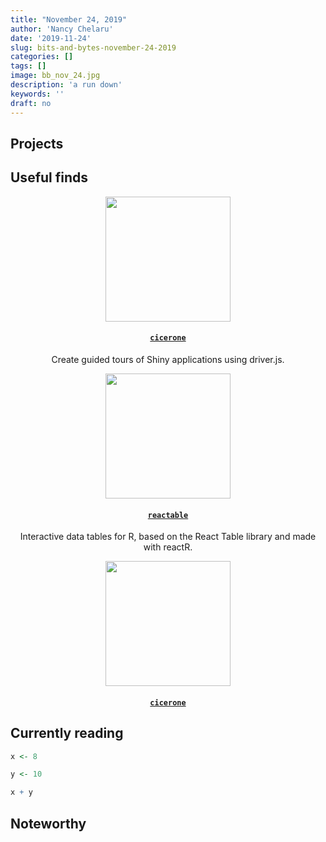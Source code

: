 ```yaml
---
title: "November 24, 2019"
author: 'Nancy Chelaru'
date: '2019-11-24'
slug: bits-and-bytes-november-24-2019
categories: []
tags: []
image: bb_nov_24.jpg
description: 'a run down'
keywords: ''
draft: no
---
```



## Projects


## Useful finds

<div class="row">
<div class="4u 12u$(small)">
<center>
<img src='https://github.com/JohnCoene/cicerone/raw/master/man/figures/logo.png' height='200px'>
<a href='https://github.com/JohnCoene/cicerone'><h4><code>cicerone</code></h4></a>
<p>Create guided tours of Shiny applications using driver.js.</p>
</center>
</div>
<div class="4u 12u$(small)">
<center>
<img src='https://avatars3.githubusercontent.com/u/20401866?s=460&v=4' height='200px'>
<a href='https://github.com/glin/reactable'><h4><code>reactable</code></h4></a>
<p>Interactive data tables for R, based on the React Table library and made with reactR.</p>
</center>
</div>
<div class="4u$ 12u$(small)">
<center>
<img src='https://github.com/JohnCoene/cicerone/raw/master/man/figures/logo.png' height='200px'>
<a href='https://github.com/JohnCoene/cicerone'><h4><code>cicerone</code></h4></a>
<p></p>
</center>
</div>
</div>


## Currently reading

```r
x <- 8

y <- 10

x + y
```

## Noteworthy



 

